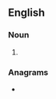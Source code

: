 ==English==

===Noun===
{{head|en|noun plural form}}

# {{plural of|groyne|lang=en}}

===Anagrams===
* {{anagrams|en|Gorneys|Greyson|eryngos|reyongs}}